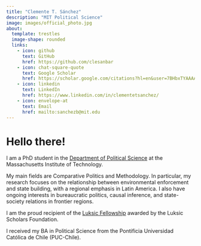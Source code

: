 ```yaml
---
title: "Clemente T. Sánchez"
description: "MIT Political Science"
image: images/official_photo.jpg
about:
  template: trestles
  image-shape: rounded
  links:
    - icon: github
      text: GitHub
      href: https://github.com/clesanbar
    - icon: chat-square-quote
      text: Google Scholar
      href: https://scholar.google.com/citations?hl=en&user=7BHbxTYAAAAJ
    - icon: linkedin
      text: LinkedIn
      href: https://www.linkedin.com/in/clementetsanchez/
    - icon: envelope-at
      text: Email
      href: mailto:sanchezb@mit.edu
---
```


# Hello there!

I am a PhD student in the [Department of Political Science](https://polisci.mit.edu) at the Massachusetts Institute of Technology.

My main fields are Comparative Politics and Methodology. In particular, my research focuses on the relationship between environmental enforcement and state building, with a regional emphasis in Latin America. I also have ongoing interests in bureaucratic politics, causal inference, and state-society relations in frontier regions.

I am the proud recipient of the [Luksic Fellowship](https://luksicscholars.org/en/program/mit-political-science-luksic-fellowship/) awarded by the Luksic Scholars Foundation.

I received my BA in Political Science from the Pontificia Universidad Católica de Chile (PUC-Chile).
